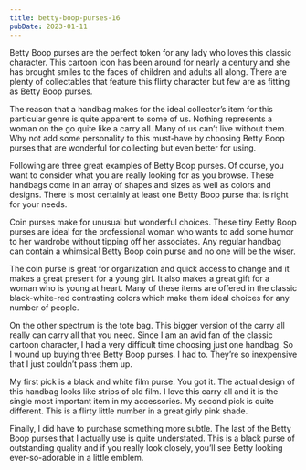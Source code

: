 ```yaml
---
title: betty-boop-purses-16
pubDate: 2023-01-11
---
```


Betty Boop purses are the perfect token for any lady who loves this classic character. This cartoon icon has been around for nearly a century and she has brought smiles to the faces of children and adults all along. There are plenty of collectables that feature this flirty character but few are as fitting as Betty Boop purses.

The reason that a handbag makes for the ideal collector’s item for this particular genre is quite apparent to some of us. Nothing represents a woman on the go quite like a carry all. Many of us can’t live without them. Why not add some personality to this must-have by choosing Betty Boop purses that are wonderful for collecting but even better for using.

Following are three great examples of Betty Boop purses. Of course, you want to consider what you are really looking for as you browse. These handbags come in an array of shapes and sizes as well as colors and designs. There is most certainly at least one Betty Boop purse that is right for your needs.

Coin purses make for unusual but wonderful choices. These tiny Betty Boop purses are ideal for the professional woman who wants to add some humor to her wardrobe without tipping off her associates. Any regular handbag can contain a whimsical Betty Boop coin purse and no one will be the wiser. 

The coin purse is great for organization and quick access to change and it makes a great present for a young girl. It also makes a great gift for a woman who is young at heart. Many of these items are offered in the classic black-white-red contrasting colors which make them ideal choices for any number of people.

On the other spectrum is the tote bag. This bigger version of the carry all really can carry all that you need. Since I am an avid fan of the classic cartoon character, I had a very difficult time choosing just one handbag. So I wound up buying three Betty Boop purses. I had to. They’re so inexpensive that I just couldn’t pass them up.

My first pick is a black and white film purse. You got it. The actual design of this handbag looks like strips of old film. I love this carry all and it is the single most important item in my accessories. My second pick is quite different. This is a flirty little number in a great girly pink shade. 

Finally, I did have to purchase something more subtle. The last of the Betty Boop purses that I actually use is quite understated. This is a black purse of outstanding quality and if you really look closely, you’ll see Betty looking ever-so-adorable in a little emblem.